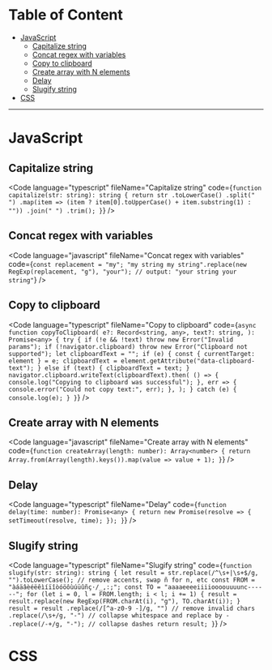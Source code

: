 # Table of Content

- [JavaScript](#javascript)
  - [Capitalize string](#capitalize-string)
  - [Concat regex with variables](#concat-regex-with-variables)
  - [Copy to clipboard](#copy-to-clipboard)
  - [Create array with N elements](#create-array-with-n-elements)
  - [Delay](#delay)
  - [Slugify string](#slugify-string)
- [CSS](#css)

---

# JavaScript

## Capitalize string

<Code
  language="typescript"
  fileName="Capitalize string"
  code={`function capitalize(str: string): string {
  return str
    .toLowerCase()
    .split(" ")
    .map(item => (item ? item[0].toUpperCase() + item.substring(1) : ""))
    .join(" ")
    .trim();
}`}
/>

## Concat regex with variables

<Code
  language="javascript"
  fileName="Concat regex with variables"
  code={`const replacement = "my";
"my string my string".replace(new RegExp(replacement, "g"), "your");
// output: "your string your string"`}
/>

## Copy to clipboard

<Code
  language="typescript"
  fileName="Copy to clipboard"
  code={`async function copyToClipboard(
  e?: Record<string, any>,
  text?: string,
): Promise<any> {
  try {
    if (!e && !text) throw new Error("Invalid params");
    if (!navigator.clipboard) throw new Error("Clipboard not supported");
    let clipboardText = "";
    if (e) {
      const { currentTarget: element } = e;
      clipboardText = element.getAttribute("data-clipboard-text");
    } else if (text) {
      clipboardText = text;
    }
    navigator.clipboard.writeText(clipboardText).then(
      () => {
        console.log("Copying to clipboard was successful");
      },
      err => {
        console.error("Could not copy text:", err);
      },
    );
  } catch (e) {
    console.log(e);
  }
}`}
/>

## Create array with N elements

<Code
  language="javascript"
  fileName="Create array with N elements"
  code={`function createArray(length: number): Array<number> {
  return Array.from(Array(length).keys()).map(value => value + 1);
}`}
/>

## Delay

<Code
  language="typescript"
  fileName="Delay"
  code={`function delay(time: number): Promise<any> {
  return new Promise(resolve => {
    setTimeout(resolve, time);
  });
}`}
/>

## Slugify string

<Code
  language="typescript"
  fileName="Slugify string"
  code={`function slugify(str: string): string {
  let result = str.replace(/^\s+|\s+$/g, "").toLowerCase();
  // remove accents, swap ñ for n, etc
  const FROM = "àáäâèéëêìíïîòóöôùúüûñç·/_,:;";
  const TO = "aaaaeeeeiiiioooouuuunc------";
  for (let i = 0, l = FROM.length; i < l; i += 1) {
    result = result.replace(new RegExp(FROM.charAt(i), "g"), TO.charAt(i));
  }
  result = result
    .replace(/[^a-z0-9 -]/g, "") // remove invalid chars
    .replace(/\s+/g, "-") // collapse whitespace and replace by -
    .replace(/-+/g, "-"); // collapse dashes
  return result;
}`}
/>

# CSS
